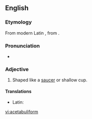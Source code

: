 ==English==

===Etymology===
From modern Latin {{term|acetabuliformis|lang=la}}, from {{term|acetabulum||saucer|lang=la}} {{suffix||form}}.

===Pronunciation===
* {{IPA|/æsɪˈtæbjuːlɪfɔːm/}}

===Adjective===
{{en-adj|-}}

# {{context|botany|lang=en}} Shaped like a [[saucer]] or shallow cup.

====Translations====
{{trans-top|shaped like a saucer}}
* Latin: {{t-|la|acetabuliforma}}
{{trans-mid}}
{{trans-bottom}}

[[vi:acetabuliform]]
